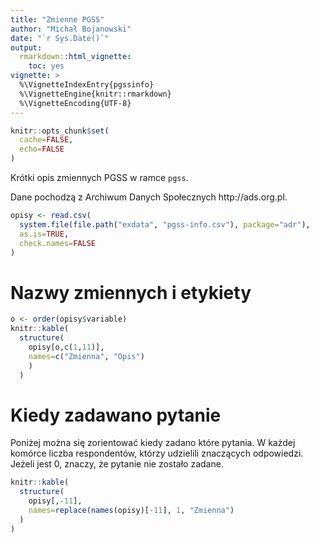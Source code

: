 ```yaml
---
title: "Zmienne PGSS"
author: "Michał Bojanowski"
date: "`r Sys.Date()`"
output: 
  rmarkdown::html_vignette:
    toc: yes
vignette: >
  %\VignetteIndexEntry{pgssinfo}
  %\VignetteEngine{knitr::rmarkdown}
  %\VignetteEncoding{UTF-8}
---
```



```r
knitr::opts_chunk$set(
  cache=FALSE,
  echo=FALSE
)
```


Krótki opis zmiennych PGSS w ramce `pgss`.

Dane pochodzą z Archiwum Danych Społecznych http://ads.org.pl.

```r
opisy <- read.csv(
  system.file(file.path("exdata", "pgss-info.csv"), package="adr"),
  as.is=TRUE,
  check.names=FALSE
)
```


# Nazwy zmiennych i etykiety

```r
o <- order(opisy$variable)
knitr::kable( 
  structure(
    opisy[o,c(1,11)], 
    names=c("Zmienna", "Opis")
    )
  )
```



# Kiedy zadawano pytanie

Poniżej można się zorientować kiedy zadano które pytania. W każdej komórce liczba respondentów, którzy udzielili znaczących odpowiedzi. Jeżeli jest 0, znaczy, że pytanie nie zostało zadane.

```r
knitr::kable(
  structure(
    opisy[,-11],
    names=replace(names(opisy)[-11], 1, "Zmienna")
  )
)
```

